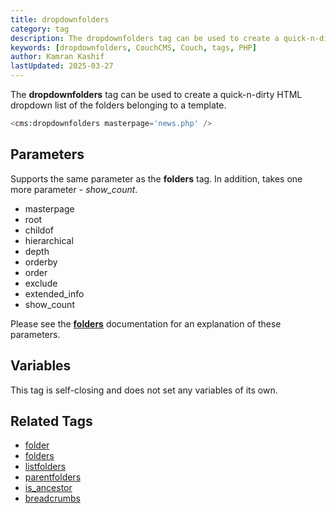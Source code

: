 ```yaml
---
title: dropdownfolders
category: tag
description: The dropdownfolders tag can be used to create a quick-n-dirty HTML dropdown list of the folders belonging to a template.
keywords: [dropdownfolders, CouchCMS, Couch, tags, PHP]
author: Kamran Kashif
lastUpdated: 2025-03-27
---
```


The **dropdownfolders** tag can be used to create a quick-n-dirty HTML dropdown list of the folders belonging to a template.

```php
<cms:dropdownfolders masterpage='news.php' />
```

## Parameters

Supports the same parameter as the **folders** tag. In addition, takes one more parameter - _show_count_.

- masterpage
- root
- childof
- hierarchical
- depth
- orderby
- order
- exclude
- extended_info
- show_count

Please see the [**folders**](../folders.html) documentation for an explanation of these parameters.

## Variables

This tag is self-closing and does not set any variables of its own.

## Related Tags

- [folder](../folder.html)
- [folders](../folders.html)
- [listfolders](../listfolders.html)
- [parentfolders](../parentfolders.html)
- [is_ancestor](../is_ancestor.html)
- [breadcrumbs](../breadcrumbs.html)
